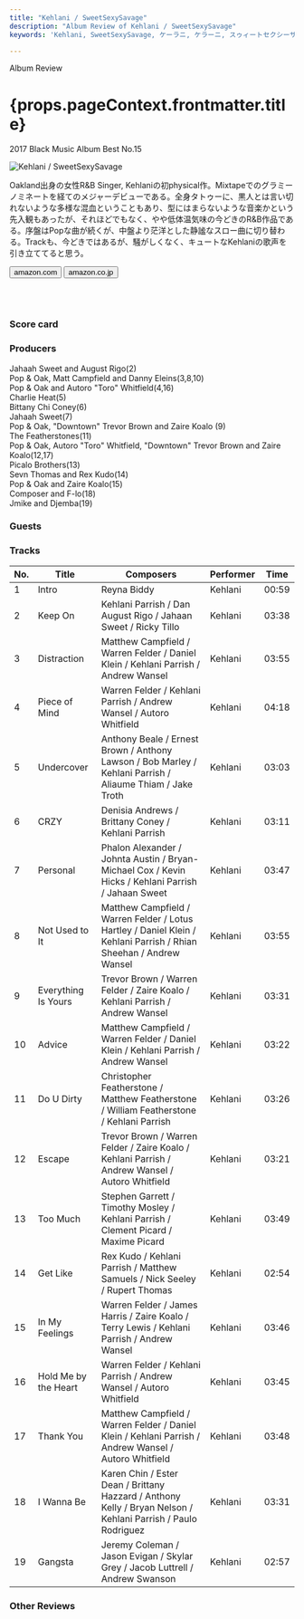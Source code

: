 ```yaml
---
title: "Kehlani / SweetSexySavage"
description: "Album Review of Kehlani / SweetSexySavage"
keywords: 'Kehlani, SweetSexySavage, ケーラニ, ケラーニ, スゥィートセクシーサベージ'

---
```





<p className="largeP">Album Review</p>
<h1 className="h1--no--margin">{props.pageContext.frontmatter.title}</h1>
<p className="largeP"><Link to="/best50/2017/">2017 Black Music Album Best No.15</Link></p>

<Row  className="image-card-group">
	<Column colMd={"3"} colLg={"4"} noGutterMdLeft="">
       <ImageCard>

![Kehlani / SweetSexySavage](../../images/cd/kehlani1L.jpg) 

</ImageCard>
	</Column>
	<Column colMd={"4"} colLg={"8"} noGutterMdLeft="">
	<p>
	Oakland出身の女性R&B Singer, Kehlaniの初physical作。Mixtapeでのグラミーノミネートを経てのメジャーデビューである。全身タトゥーに、黒人とは言い切れないような多様な混血ということもあり、型にはまらないような音楽かという先入観もあったが、それほどでもなく、やや低体温気味の今どきのR&B作品である。序盤はPopな曲が続くが、中盤より茫洋とした静謐なスロー曲に切り替わる。Trackも、今どきではあるが、騒がしくなく、キュートなKehlaniの歌声を引き立ててると思う。
	</p>
	<div>
	  <Button href="https://amzn.to/3gjStbh" kind="primary" size="small" renderIcon={ArrowUpRight24}>
      amazon.com
    </Button>
    <Button href="https://amzn.to/33eih56" kind="secondary" size="small" renderIcon={ArrowUpRight24}>
      amazon.co.jp
    </Button>
	</div>
	<a href="https://geo.music.apple.com/jp/album/sweetsexysavage-deluxe/1192537641?mt=1&app=music&ls=1&at=11lcug" style="display:inline-block;overflow:hidden;background:url(https://linkmaker.itunes.apple.com/ja-jp/lockup.svg?releaseDate=2017-01-27&kind=album&bubble=apple_music&style=mono-black) no-repeat;width:180px;height:45px;"></a>
	<a href="https://geo.music.apple.com/jp/album/sweetsexysavage-deluxe/1179542759?app=itunes&at=11lcug" style="display:inline-block;overflow:hidden;background:url(https://linkmaker.itunes.apple.com/ja-jp/badge-lrg.svg?releaseDate=2017-01-27T00:00:00Z&kind=album&bubble=itunes_music) no-repeat;width:140px;height:45px;"></a>
	</Column>
</Row>
<Row >
	<Column colMd={"4"} colLg={"4"} noGutterMdLeft="">
<div>
    <h3>Score card</h3>
	<SliderJS1 value="5" />
    <SliderJS2 value="1" />
	<SliderJS3 value="1" />
    <SliderJS4 value="9" />
</div>
</Column>
<Column colMd={"8"} colLg={"8"} noGutterMdLeft="">
<div>
<h3>Producers</h3>
<p>
Jahaah Sweet and August Rigo(2)
<br/>Pop & Oak, Matt Campfield and Danny Eleins(3,8,10)
<br/>Pop & Oak and Autoro "Toro" Whitfield(4,16)
<br/>Charlie Heat(5)
<br/>Bittany Chi Coney(6)
<br/>Jahaah Sweet(7)
<br/>Pop & Oak, "Downtown" Trevor Brown and Zaire Koalo (9)
<br/>The Featherstones(11)
<br/>Pop & Oak, Autoro "Toro" Whitfield, "Downtown" Trevor Brown and Zaire Koalo(12,17)
<br/>Picalo Brothers(13)
<br/>Sevn Thomas and Rex Kudo(14)
<br/>Pop & Oak and Zaire Koalo(15)
<br/>Composer and F-lo(18)
<br/>Jmike and Djemba(19)
</p>
<h3>Guests</h3>
<p>
</p>
</div>
</Column>
</Row>

<h3>Tracks</h3>

| No. |	 Title               |	 Composers                                                                                                        |	 Performer	| Time	|
| --- |	-------------------- | ------------------------------------------------------------------------------------------------------------------ | -----------	| ----- |
| 1	  |	Intro                | Reyna Biddy                                                                                                        |	Kehlani     | 00:59 |
| 2	  |	Keep On              | Kehlani Parrish / Dan August Rigo / Jahaan Sweet / Ricky Tillo                                                     |	Kehlani     | 03:38 |
| 3	  |	Distraction          | Matthew Campfield / Warren Felder / Daniel Klein / Kehlani Parrish / Andrew Wansel                                 |	Kehlani     | 03:55 |
| 4	  |	Piece of Mind        | Warren Felder / Kehlani Parrish / Andrew Wansel / Autoro Whitfield                                                 |	Kehlani     | 04:18 |
| 5	  |	Undercover           | Anthony Beale / Ernest Brown / Anthony Lawson / Bob Marley / Kehlani Parrish / Aliaume Thiam / Jake Troth          |	Kehlani     | 03:03 |
| 6	  |	CRZY                 | Denisia Andrews / Brittany Coney / Kehlani Parrish                                                                 |	Kehlani     | 03:11 |
| 7	  |	Personal             | Phalon Alexander / Johnta Austin / Bryan-Michael Cox / Kevin Hicks / Kehlani Parrish / Jahaan Sweet                |	Kehlani     | 03:47 |
| 8	  |	Not Used to It       | Matthew Campfield / Warren Felder / Lotus Hartley / Daniel Klein / Kehlani Parrish / Rhian Sheehan / Andrew Wansel |	Kehlani     | 03:55 |
| 9	  |	Everything Is Yours  | Trevor Brown / Warren Felder / Zaire Koalo / Kehlani Parrish / Andrew Wansel                                       |	Kehlani     | 03:31 |
| 10  |	Advice               | Matthew Campfield / Warren Felder / Daniel Klein / Kehlani Parrish / Andrew Wansel                                 |	Kehlani     | 03:22 |
| 11  |	Do U Dirty           | Christopher Featherstone / Matthew Featherstone / William Featherstone / Kehlani Parrish                           |	Kehlani     | 03:26 |
| 12  |	Escape               | Trevor Brown / Warren Felder / Zaire Koalo / Kehlani Parrish / Andrew Wansel / Autoro Whitfield                    |	Kehlani     | 03:21 |
| 13  |	Too Much             | Stephen Garrett / Timothy Mosley / Kehlani Parrish / Clement Picard / Maxime Picard                                |	Kehlani     | 03:49 |
| 14  |	Get Like             | Rex Kudo / Kehlani Parrish / Matthew Samuels / Nick Seeley / Rupert Thomas                                         |	Kehlani     | 02:54 |
| 15  |	In My Feelings       | Warren Felder / James Harris / Zaire Koalo / Terry Lewis / Kehlani Parrish / Andrew Wansel                         |	Kehlani     | 03:46 |
| 16  |	Hold Me by the Heart | Warren Felder / Kehlani Parrish / Andrew Wansel / Autoro Whitfield                                                 |	Kehlani     | 03:45 |
| 17  |	Thank You            | Matthew Campfield / Warren Felder / Daniel Klein / Kehlani Parrish / Andrew Wansel / Autoro Whitfield              |	Kehlani     | 03:48 |
| 18  |	I Wanna Be           | Karen Chin / Ester Dean / Brittany Hazzard / Anthony Kelly / Bryan Nelson / Kehlani Parrish / Paulo Rodriguez      |	Kehlani     | 03:31 |
| 19  |	Gangsta              | Jeremy Coleman / Jason Evigan / Skylar Grey / Jacob Luttrell / Andrew Swanson                                      |	Kehlani     | 02:57 |

<h3>Other Reviews</h3>

<Row>
<Column colMd={3} colLg={3} noGutterMdLeft>
<Review1 />
</Column>
<Column colMd={3} colLg={3} noGutterMdLeft>
<Review2 />
</Column>
</Row>